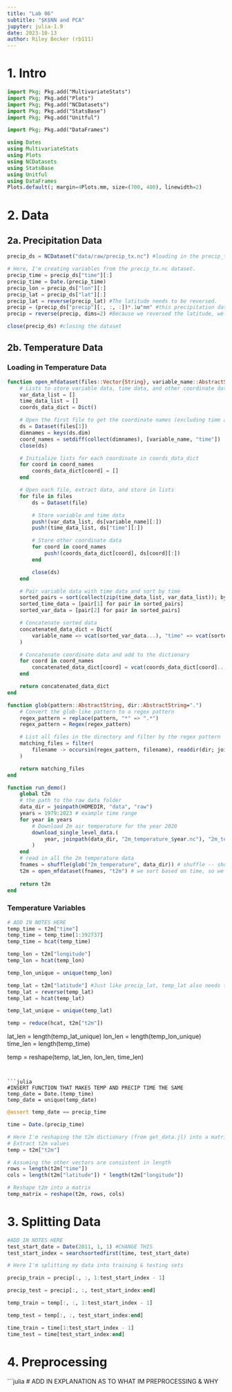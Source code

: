 ```yaml
---
title: "Lab 06"
subtitle: "$K$NN and PCA"
jupyter: julia-1.9
date: 2023-10-13
author: Riley Becker (rb111)
---
```


# 1. Intro
```julia
import Pkg; Pkg.add("MultivariateStats")
import Pkg; Pkg.add("Plots")
import Pkg; Pkg.add("NCDatasets")
import Pkg; Pkg.add("StatsBase")
import Pkg; Pkg.add("Unitful")
```
```julia
import Pkg; Pkg.add("DataFrames")
```
```julia
using Dates
using MultivariateStats
using Plots
using NCDatasets
using StatsBase
using Unitful
using DataFrames
Plots.default(; margin=4Plots.mm, size=(700, 400), linewidth=2)
```

# 2. Data
## 2a. Precipitation Data
```julia
precip_ds = NCDataset("data/raw/precip_tx.nc") #loading in the precip_tx.nc dataset
```
```julia
# Here, I'm creating variables from the precip_tx.nc dataset.
precip_time = precip_ds["time"][:]
precip_time = Date.(precip_time)
precip_lon = precip_ds["lon"][:]
precip_lat = precip_ds["lat"][:]
precip_lat = reverse(precip_lat) #The latitude needs to be reversed.
precip = (precip_ds["precip"][:, :, :])*.1u"mm" #this precipitation data is in millimeters, so I'm adding in units.
precip = reverse(precip, dims=2) #Because we reversed the latitude, we need to do the same in the second dimension of the precipitation data.
```
```julia
close(precip_ds) #closing the dataset
```

## 2b. Temperature Data
### Loading in Temperature Data
```julia
function open_mfdataset(files::Vector{String}, variable_name::AbstractString)
    # Lists to store variable data, time data, and other coordinate data
    var_data_list = []
    time_data_list = []
    coords_data_dict = Dict()

    # Open the first file to get the coordinate names (excluding time and the main variable)
    ds = Dataset(files[1])
    dimnames = keys(ds.dim)
    coord_names = setdiff(collect(dimnames), [variable_name, "time"])
    close(ds)

    # Initialize lists for each coordinate in coords_data_dict
    for coord in coord_names
        coords_data_dict[coord] = []
    end

    # Open each file, extract data, and store in lists
    for file in files
        ds = Dataset(file)

        # Store variable and time data
        push!(var_data_list, ds[variable_name][:])
        push!(time_data_list, ds["time"][:])

        # Store other coordinate data
        for coord in coord_names
            push!(coords_data_dict[coord], ds[coord][:])
        end

        close(ds)
    end

    # Pair variable data with time data and sort by time
    sorted_pairs = sort(collect(zip(time_data_list, var_data_list)); by=x -> x[1])
    sorted_time_data = [pair[1] for pair in sorted_pairs]
    sorted_var_data = [pair[2] for pair in sorted_pairs]

    # Concatenate sorted data
    concatenated_data_dict = Dict(
        variable_name => vcat(sorted_var_data...), "time" => vcat(sorted_time_data...)
    )

    # Concatenate coordinate data and add to the dictionary
    for coord in coord_names
        concatenated_data_dict[coord] = vcat(coords_data_dict[coord]...)
    end

    return concatenated_data_dict
end

function glob(pattern::AbstractString, dir::AbstractString=".")
    # Convert the glob-like pattern to a regex pattern
    regex_pattern = replace(pattern, "*" => ".*")
    regex_pattern = Regex(regex_pattern)

    # List all files in the directory and filter by the regex pattern
    matching_files = filter(
        filename -> occursin(regex_pattern, filename), readdir(dir; join=true)
    )

    return matching_files
end

function run_demo()
    global t2m
    # the path to the raw data folder
    data_dir = joinpath(HOMEDIR, "data", "raw")
    years = 1979:2023 # example time range
    for year in years
        # Download 2m air temperature for the year 2020
        download_single_level_data.(
            year, joinpath(data_dir, "2m_temperature_$year.nc"), "2m_temperature"
        )        
    end
    # read in all the 2m temperature data
    fnames = shuffle(glob("2m_temperature", data_dir)) # shuffle -- should work even if out of order
    t2m = open_mfdataset(fnames, "t2m") # we sort based on time, so we don't need to sort here
    
    return t2m
end
```

### Temperature Variables
```julia
# ADD IN NOTES HERE
temp_time = t2m["time"]
temp_time = temp_time[1:392737]
temp_time = hcat(temp_time)
```

```julia
temp_lon = t2m["longitude"]
temp_lon = hcat(temp_lon)
```
```julia
temp_lon_unique = unique(temp_lon)
```
```julia
temp_lat = t2m["latitude"] #Just like precip_lat, temp_lat also needs to be reversed.
temp_lat = reverse(temp_lat)
temp_lat = hcat(temp_lat)
```
```julia
temp_lat_unique = unique(temp_lat)
```
```julia
temp = reduce(hcat, t2m["t2m"])
```

lat_len = length(temp_lat_unique)
lon_len = length(temp_lon_unique)
time_len = length(temp_time)

temp = reshape(temp, lat_len, lon_len, time_len)
```


```julia
#INSERT FUNCTION THAT MAKES TEMP AND PRECIP TIME THE SAME
temp_date = Date.(temp_time)
temp_date = unique(temp_date)
```
```julia
@assert temp_date == precip_time
```
```julia
time = Date.(precip_time)
```
```julia
# Here I'm reshaping the t2m dictionary (from get_data.jl) into a matrix
# Extract t2m values
temp = t2m["t2m"]

# Assuming the other vectors are consistent in length
rows = length(t2m["time"])
cols = length(t2m["latitude"]) * length(t2m["longitude"])

# Reshape t2m into a matrix
temp_matrix = reshape(t2m, rows, cols)
```

# 3. Splitting Data
```julia
#ADD IN NOTES HERE
test_start_date = Date(2011, 1, 1) #CHANGE THIS
test_start_index = searchsortedfirst(time, test_start_date)
```
```julia
# Here I'm splitting my data into training & testing sets

precip_train = precip[:, :, 1:test_start_index - 1]

precip_test = precip[:, :, test_start_index:end]
```
```julia
temp_train = temp[:, :, 1:test_start_index - 1]

temp_test = temp[:, :, test_start_index:end]
```
```julia
time_train = time[1:test_start_index - 1]
time_test = time[test_start_index:end]
```

# 4. Preprocessing
```julia

# ADD IN EXPLANATION AS TO WHAT IM PREPROCESSING & WHY
